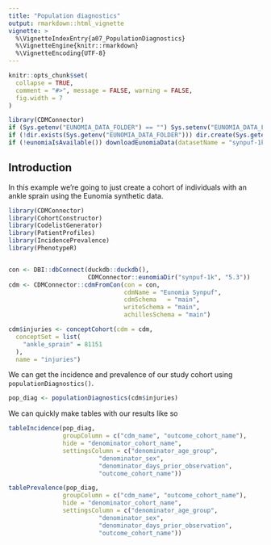 ```yaml
---
title: "Population diagnostics"
output: rmarkdown::html_vignette
vignette: >
  %\VignetteIndexEntry{a07_PopulationDiagnostics}
  %\VignetteEngine{knitr::rmarkdown}
  %\VignetteEncoding{UTF-8}
---
```


```r
knitr::opts_chunk$set(
  collapse = TRUE,
  comment = "#>", message = FALSE, warning = FALSE,
  fig.width = 7
)

library(CDMConnector)
if (Sys.getenv("EUNOMIA_DATA_FOLDER") == "") Sys.setenv("EUNOMIA_DATA_FOLDER" = tempdir())
if (!dir.exists(Sys.getenv("EUNOMIA_DATA_FOLDER"))) dir.create(Sys.getenv("EUNOMIA_DATA_FOLDER"))
if (!eunomiaIsAvailable()) downloadEunomiaData(datasetName = "synpuf-1k")
```

## Introduction
In this example we're going to just create a cohort of individuals with an ankle sprain using the Eunomia synthetic data. 

```r
library(CDMConnector)
library(CohortConstructor)
library(CodelistGenerator)
library(PatientProfiles)
library(IncidencePrevalence)
library(PhenotypeR)


con <- DBI::dbConnect(duckdb::duckdb(), 
                      CDMConnector::eunomiaDir("synpuf-1k", "5.3"))
cdm <- CDMConnector::cdmFromCon(con = con, 
                                cdmName = "Eunomia Synpuf",
                                cdmSchema   = "main",
                                writeSchema = "main", 
                                achillesSchema = "main")

cdm$injuries <- conceptCohort(cdm = cdm,
  conceptSet = list(
    "ankle_sprain" = 81151
  ),
  name = "injuries")
```

We can get the incidence and prevalence of our study cohort using `populationDiagnostics()`.
```r
pop_diag <- populationDiagnostics(cdm$injuries)
```

We can quickly make tables with our results like so
```r
tableIncidence(pop_diag,     
               groupColumn = c("cdm_name", "outcome_cohort_name"),
               hide = "denominator_cohort_name",
               settingsColumn = c("denominator_age_group",
                         "denominator_sex",
                         "denominator_days_prior_observation",
                         "outcome_cohort_name"))
```

```r
tablePrevalence(pop_diag,     
               groupColumn = c("cdm_name", "outcome_cohort_name"),
               hide = "denominator_cohort_name",
               settingsColumn = c("denominator_age_group",
                         "denominator_sex",
                         "denominator_days_prior_observation",
                         "outcome_cohort_name"))
```

